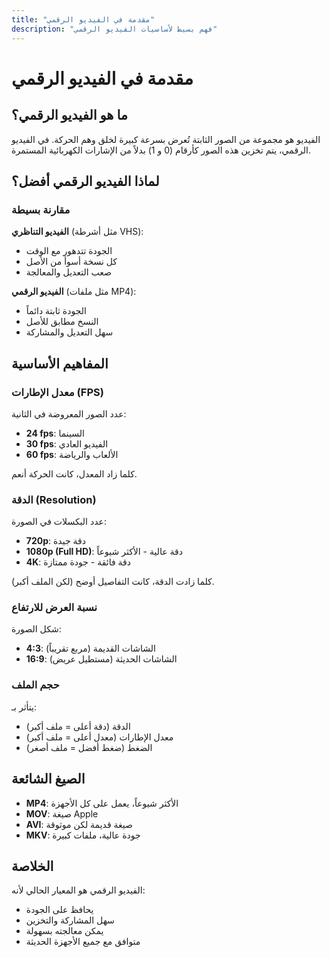 ```yaml
---
title: "مقدمة في الفيديو الرقمي"
description: "فهم بسيط لأساسيات الفيديو الرقمي"
---
```


# مقدمة في الفيديو الرقمي

## ما هو الفيديو الرقمي؟

الفيديو هو مجموعة من الصور الثابتة تُعرض بسرعة كبيرة لخلق وهم الحركة. في الفيديو الرقمي، يتم تخزين هذه الصور كأرقام (0 و 1) بدلاً من الإشارات الكهربائية المستمرة.

## لماذا الفيديو الرقمي أفضل؟

### مقارنة بسيطة

**الفيديو التناظري** (مثل أشرطة VHS):
- الجودة تتدهور مع الوقت
- كل نسخة أسوأ من الأصل
- صعب التعديل والمعالجة

**الفيديو الرقمي** (مثل ملفات MP4):
- الجودة ثابتة دائماً
- النسخ مطابق للأصل
- سهل التعديل والمشاركة

## المفاهيم الأساسية

### معدل الإطارات (FPS)

عدد الصور المعروضة في الثانية:

- **24 fps**: السينما
- **30 fps**: الفيديو العادي
- **60 fps**: الألعاب والرياضة

كلما زاد المعدل، كانت الحركة أنعم.

### الدقة (Resolution)

عدد البكسلات في الصورة:

- **720p**: دقة جيدة
- **1080p (Full HD)**: دقة عالية - الأكثر شيوعاً
- **4K**: دقة فائقة - جودة ممتازة

كلما زادت الدقة، كانت التفاصيل أوضح (لكن الملف أكبر).

### نسبة العرض للارتفاع

شكل الصورة:

- **4:3**: الشاشات القديمة (مربع تقريباً)
- **16:9**: الشاشات الحديثة (مستطيل عريض)

### حجم الملف

يتأثر بـ:
- الدقة (دقة أعلى = ملف أكبر)
- معدل الإطارات (معدل أعلى = ملف أكبر)
- الضغط (ضغط أفضل = ملف أصغر)

## الصيغ الشائعة

- **MP4**: الأكثر شيوعاً، يعمل على كل الأجهزة
- **MOV**: صيغة Apple
- **AVI**: صيغة قديمة لكن موثوقة
- **MKV**: جودة عالية، ملفات كبيرة

## الخلاصة

الفيديو الرقمي هو المعيار الحالي لأنه:
- يحافظ على الجودة
- سهل المشاركة والتخزين
- يمكن معالجته بسهولة
- متوافق مع جميع الأجهزة الحديثة